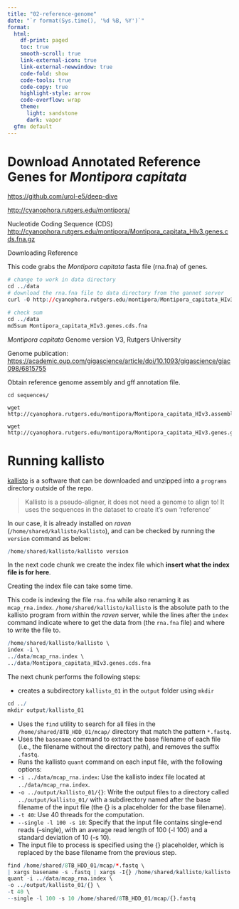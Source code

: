 ```yaml
---
title: "02-reference-genome"
date: "`r format(Sys.time(), '%d %B, %Y')`"  
format:
  html:
    df-print: paged
    toc: true
    smooth-scroll: true
    link-external-icon: true
    link-external-newwindow: true
    code-fold: show
    code-tools: true
    code-copy: true
    highlight-style: arrow
    code-overflow: wrap
    theme:
      light: sandstone
      dark: vapor
  gfm: default
---
```


# Download Annotated Reference Genes for *Montipora capitata*

<https://github.com/urol-e5/deep-dive>

<http://cyanophora.rutgers.edu/montipora/>

Nucleotide Coding Sequence (CDS) <http://cyanophora.rutgers.edu/montipora/Montipora_capitata_HIv3.genes.cds.fna.gz>

Downloading Reference

This code grabs the *Montipora capitata* fasta file (rna.fna) of genes.

```r
# change to work in data directory
cd ../data
# download the rna.fna file to data directory from the gannet server
curl -O http://cyanophora.rutgers.edu/montipora/Montipora_capitata_HIv3.genes.cds.fna.gz
```

```r
# check sum
cd ../data
md5sum Montipora_capitata_HIv3.genes.cds.fna
```

*Montipora capitata* Genome version V3, Rutgers University

Genome publication:\
<https://academic.oup.com/gigascience/article/doi/10.1093/gigascience/giac098/6815755>

Obtain reference genome assembly and gff annotation file.

```         
cd sequences/ 

wget http://cyanophora.rutgers.edu/montipora/Montipora_capitata_HIv3.assembly.fasta.gz

wget http://cyanophora.rutgers.edu/montipora/Montipora_capitata_HIv3.genes.gff3.gz
```

# Running kallisto

[kallisto](https://pachterlab.github.io/kallisto/) is a software that can be downloaded and unzipped into a `programs` directory outside of the repo.

> Kallisto is a pseudo-aligner, it does not need a genome to align to! It uses the sequences in the dataset to create it's own 'reference'

In our case, it is already installed on *raven* (`/home/shared/kallisto/kallisto`), and can be checked by running the `version` command as below:

```r
/home/shared/kallisto/kallisto version
```

In the next code chunk we create the index file which **insert what the index file is for here**.

Creating the index file can take some time.

This code is indexing the file `rna.fna` while also renaming it as `mcap_rna.index`. `/home/shared/kallisto/kallisto` is the absolute path to the kallisto program from within the *raven* server, while the lines after the `index` command indicate where to get the data from (the `rna.fna` file) and where to write the file to.

```r
/home/shared/kallisto/kallisto \
index -i \
../data/mcap_rna.index \
../data/Montipora_capitata_HIv3.genes.cds.fna
```

The next chunk performs the following steps:

-   creates a subdirectory `kallisto_01` in the `output` folder using `mkdir`

```r
cd ../
mkdir output/kallisto_01
```

-   Uses the `find` utility to search for all files in the `/home/shared/8TB_HDD_01/mcap/` directory that match the pattern `*.fastq`.
-   Uses the `basename` command to extract the base filename of each file (i.e., the filename without the directory path), and removes the suffix `.fastq`.
-   Runs the kallisto `quant` command on each input file, with the following options:
-   `-i ../data/mcap_rna.index`: Use the kallisto index file located at `../data/mcap_rna.index`.
-   `-o ../output/kallisto_01/{}`: Write the output files to a directory called `../output/kallisto_01/` with a subdirectory named after the base filename of the input file (the {} is a placeholder for the base filename).
-   `-t 40`: Use 40 threads for the computation.
-   `--single -l 100 -s 10`: Specify that the input file contains single-end reads (--single), with an average read length of 100 (-l 100) and a standard deviation of 10 (-s 10).
-   The input file to process is specified using the {} placeholder, which is replaced by the base filename from the previous step.

```r
find /home/shared/8TB_HDD_01/mcap/*.fastq \
| xargs basename -s .fastq | xargs -I{} /home/shared/kallisto/kallisto \
quant -i ../data/mcap_rna.index \
-o ../output/kallisto_01/{} \
-t 40 \
--single -l 100 -s 10 /home/shared/8TB_HDD_01/mcap/{}.fastq
```

